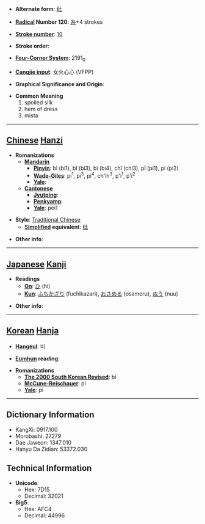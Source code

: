 * '''Alternate form''': [[纰]]

* '''[[Wiktionary:Chinese radical index| Radical]] Number 120''': [[Wiktionary:Chinese radical index 糸|糸]]+4 strokes

* '''[[Wiktionary:Chinese total strokes index|Stroke number]]''': [[Wiktionary:Chinese total strokes index 10|10]]

* '''Stroke order''': 

* '''[[Wiktionary:Chinese four corner index|Four-Corner System]]''': 2191<sub>0</sub>

* '''[[Wiktionary:Chinese Cangjie index|Cangjie input]]''': 女火心心 (VFPP)

* '''Graphical Significance and Origin''': 

* '''Common Meaning'''
*#spoiled silk
*# hem of dress
*# mista


----

== [[Chinese]] [[Hanzi]] ==

* '''Romanizations'''
** '''[[Mandarin]]'''
*** '''[[Pinyin]]''': bī (bi1), bǐ (bi3), bì (bi4), chǐ (chi3), pī (pi1), pí (pi2)
*** '''[[Wade-Giles]]''': pi<sup>1</sup>, pi<sup>3</sup>, pi<sup>4</sup>, ch'ih<sup>3</sup>, p'i<sup>1</sup>, p'i<sup>2</sup>
*** '''[[Yale]]''': 
** '''[[Cantonese]]'''
*** '''[[Jyutping]]''':
*** '''[[Penkyamp]]''': 
*** '''[[Yale]]''': pei1

* '''Style''': [[Traditional Chinese]] 
** '''[[Simplified Chinese|Simplified]] equivalent''': [[纰]]

* '''Other info''': 

----

== [[Japanese]] [[Kanji]] ==

* '''Readings'''
** '''[[On]]''': [[ひ]] (hi)
** '''[[Kun]]''': [[ふちかざり]] (fuchikazari), [[おさめる]] (osameru), [[ぬう]] (nuu)

* '''Other info''':  

----

== [[Korean]] [[Hanja]] ==

* '''[[Hangeul]]''': 비

* '''[[Eumhun]] reading''': 

* '''Romanizations'''
** '''[[The 2000 South Korean Revised Romanization|The 2000 South Korean Revised]]''': bi
** '''[[McCune-Reischauer]]''': pi
** '''[[Yale]]''': pi

----

== Dictionary Information ==

* KangXi: 0917.100
* Morobashi: 27279
* Dae Jaweon: 1347.010
* Hanyu Da Zidian: 53372.030

== Technical Information ==

* '''Unicode''':
** Hex: 7D15
** Decimal: 32021
* '''Big5''':
** Hex: AFC4
** Decimal: 44996